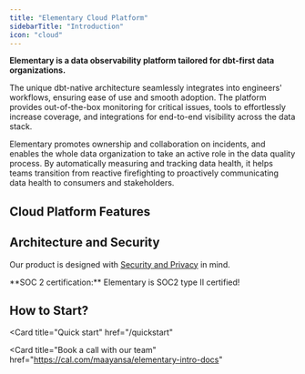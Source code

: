 ```yaml
---
title: "Elementary Cloud Platform"
sidebarTitle: "Introduction"
icon: "cloud"
---
```


**Elementary is a data observability platform tailored for dbt-first data organizations.**

The unique dbt-native architecture seamlessly integrates into engineers' workflows, ensuring ease of use and smooth adoption. 
The platform provides out-of-the-box monitoring for critical issues, tools to effortlessly increase coverage, and integrations for end-to-end visibility across the data stack.

Elementary promotes ownership and collaboration on incidents, and enables the whole data organization to take an active role in the data quality process.
By automatically measuring and tracking data health, it helps teams transition from reactive firefighting to proactively communicating data health to consumers and stakeholders.

<Card title="When do I need a data observability platform? " href="/resources/business-case-data-observability-platform">
</Card>


## Cloud Platform Features

<Snippet file="cloud/features.mdx" />

## Architecture and Security

<Snippet file="cloud/how-it-works.mdx" />

Our product is designed with [Security and Privacy](/cloud/general/security-and-privacy) in mind.

<Check>
**SOC 2 certification:** Elementary is SOC2 type II certified!
</Check>


## How to Start? 

<Card
title="Quick start"
href="/quickstart"
></Card>

<Card
title="Book a call with our team"
href="https://cal.com/maayansa/elementary-intro-docs"
></Card>